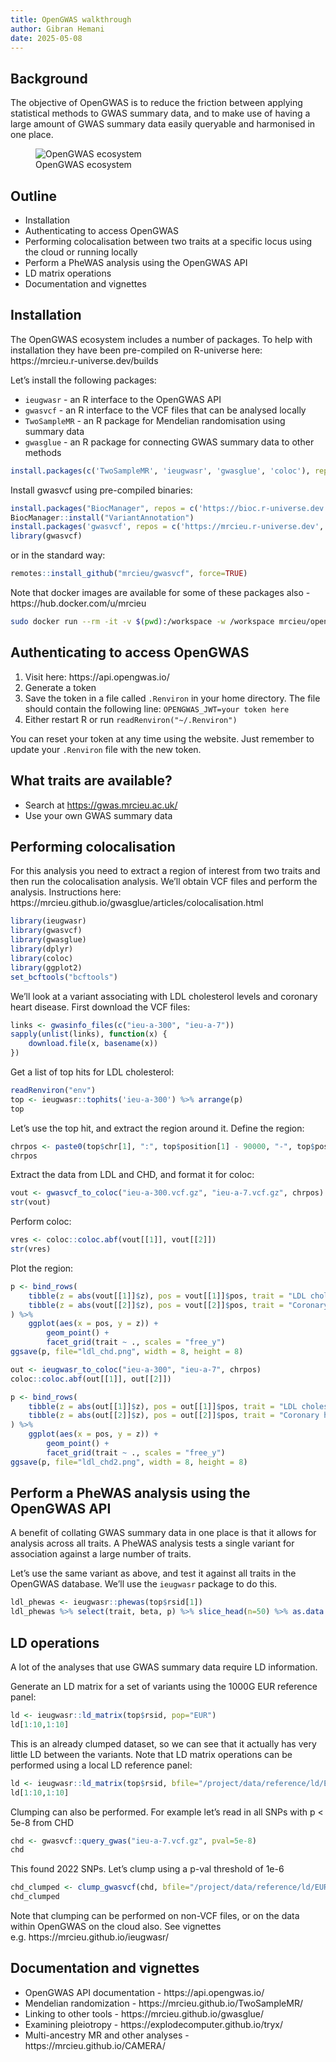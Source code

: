 ```yaml
---
title: OpenGWAS walkthrough
author: Gibran Hemani
date: 2025-05-08
---
```


## Background

The objective of OpenGWAS is to reduce the friction between applying statistical methods to GWAS summary data, and to make use of having a large amount of GWAS summary data easily queryable and harmonised in one place.

![OpenGWAS ecosystem](https://gwas.mrcieu.ac.uk/static/images/gwas_ecosystem.bb869525db1a.png)

## Outline

- Installation
- Authenticating to access OpenGWAS
- Performing colocalisation between two traits at a specific locus using the cloud or running locally
- Perform a PheWAS analysis using the OpenGWAS API
- LD matrix operations
- Documentation and vignettes

## Installation

The OpenGWAS ecosystem includes a number of packages. To help with installation they have been pre-compiled on R-universe here: https://mrcieu.r-universe.dev/builds

Let's install the following packages:

- `ieugwasr` - an R interface to the OpenGWAS API
- `gwasvcf` - an R interface to the VCF files that can be analysed locally
- `TwoSampleMR` - an R package for Mendelian randomisation using summary data
- `gwasglue` - an R package for connecting GWAS summary data to other methods

```r
install.packages(c('TwoSampleMR', 'ieugwasr', 'gwasglue', 'coloc'), repos = c('https://mrcieu.r-universe.dev', 'https://cloud.r-project.org'))
```

Install gwasvcf using pre-compiled binaries:

```r
install.packages("BiocManager", repos = c('https://bioc.r-universe.dev', 'https://cloud.r-project.org'))
BiocManager::install("VariantAnnotation")
install.packages('gwasvcf', repos = c('https://mrcieu.r-universe.dev', 'https://cloud.r-project.org'))
library(gwasvcf)
```

or in the standard way:

```r
remotes::install_github("mrcieu/gwasvcf", force=TRUE)
```

Note that docker images are available for some of these packages also - https://hub.docker.com/u/mrcieu

``` bash
sudo docker run --rm -it -v $(pwd):/workspace -w /workspace mrcieu/opengwas-r R
```

## Authenticating to access OpenGWAS

1. Visit here: https://api.opengwas.io/
2. Generate a token
3. Save the token in a file called `.Renviron` in your home directory. The file should contain the following line: `OPENGWAS_JWT=your token here`
4. Either restart R or run `readRenviron("~/.Renviron")` 

You can reset your token at any time using the website. Just remember to update your `.Renviron` file with the new token.

## What traits are available?

- Search at [https://gwas.mrcieu.ac.uk/](https://gwas.mrcieu.ac.uk/)
- Use your own GWAS summary data

## Performing colocalisation

For this analysis you need to extract a region of interest from two traits and then run the colocalisation analysis. We'll obtain VCF files and perform the analysis. Instructions here: https://mrcieu.github.io/gwasglue/articles/colocalisation.html

```r
library(ieugwasr)
library(gwasvcf)
library(gwasglue)
library(dplyr)
library(coloc)
library(ggplot2)
set_bcftools("bcftools")
```

We'll look at a variant associating with LDL cholesterol levels and coronary heart disease. First download the VCF files:

```r
links <- gwasinfo_files(c("ieu-a-300", "ieu-a-7"))
sapply(unlist(links), function(x) {
    download.file(x, basename(x))
})
```

Get a list of top hits for LDL cholesterol:

```r
readRenviron("env")
top <- ieugwasr::tophits('ieu-a-300') %>% arrange(p)
top
```

Let's use the top hit, and extract the region around it. Define the region:

```r
chrpos <- paste0(top$chr[1], ":", top$position[1] - 90000, "-", top$position[1] + 90000)
chrpos
```

Extract the data from LDL and CHD, and format it for coloc:

```r
vout <- gwasvcf_to_coloc("ieu-a-300.vcf.gz", "ieu-a-7.vcf.gz", chrpos)
str(vout)
```

Perform coloc:

```r
vres <- coloc::coloc.abf(vout[[1]], vout[[2]])
str(vres)
```

Plot the region:

```r
p <- bind_rows(
    tibble(z = abs(vout[[1]]$z), pos = vout[[1]]$pos, trait = "LDL cholesterol"),
    tibble(z = abs(vout[[2]]$z), pos = vout[[2]]$pos, trait = "Coronary heart disease")
) %>%
    ggplot(aes(x = pos, y = z)) +
        geom_point() +
        facet_grid(trait ~ ., scales = "free_y")
ggsave(p, file="ldl_chd.png", width = 8, height = 8)
```

```r
out <- ieugwasr_to_coloc("ieu-a-300", "ieu-a-7", chrpos)
coloc::coloc.abf(out[[1]], out[[2]])
```

```r
p <- bind_rows(
    tibble(z = abs(out[[1]]$z), pos = out[[1]]$pos, trait = "LDL cholesterol"),
    tibble(z = abs(out[[2]]$z), pos = out[[2]]$pos, trait = "Coronary heart disease")
) %>%
    ggplot(aes(x = pos, y = z)) +
        geom_point() +
        facet_grid(trait ~ ., scales = "free_y")
ggsave(p, file="ldl_chd2.png", width = 8, height = 8)
```

## Perform a PheWAS analysis using the OpenGWAS API

A benefit of collating GWAS summary data in one place is that it allows for analysis across all traits. A PheWAS analysis tests a single variant for association against a large number of traits.

Let's use the same variant as above, and test it against all traits in the OpenGWAS database. We'll use the `ieugwasr` package to do this.

```r
ldl_phewas <- ieugwasr::phewas(top$rsid[1])
ldl_phewas %>% select(trait, beta, p) %>% slice_head(n=50) %>% as.data.frame()
```

## LD operations

A lot of the analyses that use GWAS summary data require LD information. 

Generate an LD matrix for a set of variants using the 1000G EUR reference panel:

```r
ld <- ieugwasr::ld_matrix(top$rsid, pop="EUR")
ld[1:10,1:10]
```

This is an already clumped dataset, so we can see that it actually has very little LD between the variants. Note that LD matrix operations can be performed using a local LD reference panel:

```r
ld <- ieugwasr::ld_matrix(top$rsid, bfile="/project/data/reference/ld/EUR", plink_bin="plink")
ld[1:10,1:10]
```

Clumping can also be performed. For example let's read in all SNPs with p < 5e-8 from CHD

```r
chd <- gwasvcf::query_gwas("ieu-a-7.vcf.gz", pval=5e-8)
chd 
```

This found 2022 SNPs. Let's clump using a p-val threshold of 1e-6

```r
chd_clumped <- clump_gwasvcf(chd, bfile="/project/data/reference/ld/EUR", plink_bin="plink", clump_p = 1e-6)
chd_clumped
```

Note that clumping can be performed on non-VCF files, or on the data within OpenGWAS on the cloud also. See vignettes e.g. https://mrcieu.github.io/ieugwasr/

## Documentation and vignettes

- OpenGWAS API documentation - https://api.opengwas.io/
- Mendelian randomization - https://mrcieu.github.io/TwoSampleMR/
- Linking to other tools - https://mrcieu.github.io/gwasglue/
- Examining pleiotropy - https://explodecomputer.github.io/tryx/
- Multi-ancestry MR and other analyses - https://mrcieu.github.io/CAMERA/
